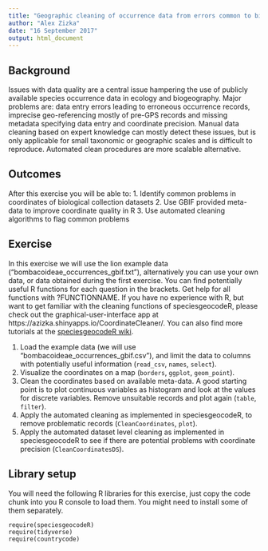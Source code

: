 ```yaml
---
title: "Geographic cleaning of occurrence data from errors common to biological databases"
author: "Alex Zizka"
date: "16 September 2017"
output: html_document
---
```


## Background
Issues with data quality are a central issue hampering the use of publicly available species occurrence data in ecology and biogeography. Major problems are: data entry errors leading to erroneous occurrence records, imprecise geo-referencing mostly of pre-GPS records and missing metadata specifying data entry and coordinate precision. Manual data cleaning based on expert knowledge can mostly detect these issues, but is only applicable for small taxonomic or geographic scales and is difficult to reproduce. Automated clean procedures are more scalable alternative.

## Outcomes
After this exercise you will be able to:
1. Identify common problems in coordinates of biological collection datasets
2. Use GBIF provided meta-data to improve coordinate quality in R
3. Use automated cleaning algorithms to flag common problems

## Exercise
In this exercise we will use the lion example data ("bombacoideae_occurrences_gbif.txt"), alternatively you can use your own data, or data obtained during the first exercise. You can find potentially useful R functions for each question in the brackets. Get help for all functions with ?FUNCTIONNAME. If you have no experience with R, but want to get familiar with the cleaning functions of speciesgeocodeR, please check out the graphical-user-interface app at https://azizka.shinyapps.io/CoordinateCleaner/. You can also find more tutorials at the [speciesgeocodeR wiki](https://github.com/azizka/speciesgeocodeR/wiki).

1. Load the example data (we will use "bombacoideae_occurrences_gbif.csv"), and limit the data to columns with potentially useful information (`read_csv`, `names`, `select`).
2. Visualize the coordinates on a map (`borders`, `ggplot`, `geom_point`).
3. Clean the coordinates based on available meta-data. A good starting point is to plot continuous variables as histogram and look at the values for discrete variables. Remove unsuitable records and plot again (`table`, `filter`).
4. Apply the automated cleaning as implemented in speciesgeocodeR, to remove problematic records (`CleanCoordinates`, `plot`).
5. Apply the automated dataset level cleaning as implemented in speciesgeocodeR to see if there are potential problems with coordinate precision (`CleanCoordinatesDS`). 


## Library setup
You will need the following R libraries for this exercise, just copy the code chunk into you R console to load them. You might need to install some of them separately.

```
require(speciesgeocodeR)
require(tidyverse)
require(countrycode)

```
<!-- # Solutions -->
<!-- The following code is a suggestion for data cleaning and are by no means guaranteed to be exhaustive or a one-size-fits it all solution. The hope is that they will significantly improve the dataset compared to the raw data. *Remember:* What  is 'good data' depends completely on the type of downstream analyses and their spatial scale. The cleaning here might be a good starting point for continental scale macroecological analyses or ancestral area estimation in historical biogeography. For this exercise we will simply exclude potentially problematic records, but it is of course also possible to go back into GBIF and double check each record thoroughly. -->

<!-- ## 1. Load the example data, and visualize the coordinates on a map. -->

<!-- GBIF provides a large amount of information for each record, leading to a huge data.frame with many columns. However some of this information is only available for few records, and thus for most analyses most of the columns can be dropped. Here, we will only retain information to identify the record and information that is important for cleaning up the data. -->

<!-- ```{r} -->
<!-- dat <- read_csv("Example_data/bombacoideae_occurrences_gbif.csv") -->

<!-- names(dat) #a lot of columns -->

<!-- dat <- dat %>% -->
<!--   select(species, decimalLongitude, decimalLatitude, countryCode, individualCount, -->
<!--          gbifID, family, taxonRank, coordinateUncertaintyInMeters, year, -->
<!--          basisOfRecord, institutionCode, datasetName) # you might find other ones useful depending on your downstream analyses -->

<!-- ``` -->


<!-- ## 2. Visualize the coordinates on a map -->
<!-- Visualizing the data on a map can be extremely helpful to understand potential problems and to identify problematic records.  -->

<!-- ```{r} -->
<!-- wm <- borders("world", colour="gray50", fill="gray50") -->
<!-- ggplot() +  -->
<!--   coord_fixed()+ -->
<!--   wm +  -->
<!--   geom_point(data = dat, aes(x = decimalLongitude, y = decimalLatitude),  -->
<!--              colour = "darkblue", size = 0.5) -->
<!-- ``` -->


<!-- ## 3. Clean the coordinates based on available meta-data -->
<!-- As you cans see there are a lot of unexpected occurrence locations, outside the current distribution range. We will find out the reasons for this in a minute. In this specific case we could relatively easily get rid of a large number of problematic records based on prior knowledge (lions should not occur outside Africa and India) but we usually do not have this kind of knowledge when dealing with larger datasets, so we will try to get rid of those records in different ways. GBIF data often contain a good number of meta-data that can help to locate problems. First we'll remove data without coordinates, coordinates with very low precision and the unsuitable data sources. WE will remove all records with a precision below 100km as this represent the grain size of many macro-ecological analyses, but the number is somewhat arbitrary and you best chose it based on your downstream analyses. We also exclude fossils as we are interested in recent distributions and records of unknown source, as we might deem them not reliable enough. -->

<!-- ```{r} -->
<!-- #remove records without coordinates -->
<!-- dat.cl <- filter(dat, !is.na(decimalLongitude) & !is.na(decimalLatitude)) -->

<!-- #remove records with low coordinate precision -->
<!-- hist(dat.cl$coordinateUncertaintyInMeters/1000) -->

<!-- dat.cl <- dat.cl %>%  -->
<!--   filter(coordinateUncertaintyInMeters/1000 <= 100 | is.na(coordinateUncertaintyInMeters)) -->

<!-- #remove unsuitable data sources, especially fossils -->
<!-- table(dat$basisOfRecord) -->

<!-- dat.cl <- filter(dat.cl, basisOfRecord == "HUMAN_OBSERVATION" | basisOfRecord == "OBSERVATION" | -->
<!--                          basisOfRecord == "PRESERVED_SPECIMEN") -->
<!-- ``` -->


<!-- In the next step we will remove records with suspicious individual counts. GBIF for some reason also includes records of absence and suspiciously high occurrence counts might indicated inappropriate data or data entry problems. We might also want to exclude very old records, as they might be unreliable. Records from before the second world war are often unreliable, if they were georeferenced based on political entities, additionally old records might be likely form areas where species went extinct (for example due to land-use change). -->

<!-- ```{r} -->
<!-- #Individual count -->
<!-- table(dat.cl$individualCount) -->

<!-- dat.cl <- dat.cl%>% -->
<!--   filter(individualCount > 0 | is.na(individualCount))%>% -->
<!--   filter(individualCount < 99 | is.na(individualCount)) # high counts are not a problem here -->

<!-- #age of record -->
<!-- table(dat.cl$year) -->

<!-- dat.cl <- dat.cl%>% -->
<!--   filter(year > 1945) -->
<!-- ``` -->

<!-- On top of the geographic cleaning, we also want to make sure to only include species level records and records from the right taxon. The latter is not a problem in this case, as we only have one species, but it can be helpful for large datasets. Taxonomic problems such as spelling mistakes in the names or synonyms can be a severe problem. We'll not treat taxonomic cleaning here, but check out the [taxize R package](https://ropensci.org/tutorials/taxize_tutorial.html) or the [taxonomic name resolution service](http://tnrs.iplantcollaborative.org/) for that. -->

<!-- ```{r} -->
<!-- table(dat.cl$family) #that looks good -->
<!-- dat.cl <- dat.cl%>% -->
<!--   filter(family == 'Malvaceae') -->

<!-- table(dat.cl$taxonRank) # this is also good -->

<!-- ``` -->

<!-- We excluded almost 70% of the initial data points with the data cleaning! Most of them due to missing coordinates, but the general picture has improved considerably as well. We plot again. -->

<!-- ```{r} -->
<!-- wm <- borders("world", colour="gray50", fill="gray50") -->
<!-- ggplot() +  -->
<!--   coord_fixed()+ -->
<!--   wm +  -->
<!--   geom_point(data = dat.cl, aes(x = decimalLongitude, y = decimalLatitude),  -->
<!--              colour = "darkblue", size = 0.5) -->

<!-- ``` -->

<!-- ## 4. Apply the automated cleaning as implemented in speciesgeocodeR -->
<!-- As a first step we will run the automatic cleaning algorithm of speciesgeocodeR. The `CleanCoordinates` function implements a large set of automated cleaning steps to flag errors that are common to coordinates from biological collections, including among others: sea coordinates, zero coordinates, coordinate - country mismatches, coordinates assigned to country and province centroids, outlier coordinates and coordinates assigned to biodiversity institutions. You can switch on each test individually and provide custom gazetteers for each test. To use the country - coordinate mismatch test we need to convert the country from ISO2 to ISO3 format.  -->

<!-- ```{r} -->
<!-- #convert country code -->
<!-- dat.cl$countryCode <-  countrycode(dat.cl$countryCode, origin =  'iso2c', destination = 'iso3c') -->

<!-- #flag problems -->
<!-- flags <- CleanCoordinates(x = dat.cl[,2:3], countries = dat.cl$countryCode, species = dat.cl$species, countrycheck = T, outliers = T) -->

<!-- #Exclude problematic records -->
<!-- dat.cl <- dat.cl[flags$summary,] -->

<!-- ``` -->

<!-- So we were able to additionally remove a substantial number of records with the automated cleaning. However, be aware that some potential problems remained, such as the records in Europe and northern North America, which most likely represent cultivated individuals we could not exclude automatically. -->

<!-- ## 5. Apply the automated dataset level cleaning as implemented in speciesgeocodeR -->
<!-- Some problems, in particular certain kinds of imprecisions, cannot be identified on the record level. For instance, many records are based on gridded sampling schemes or atlas projects, but are not easily identifiable as such. To identify these kind of problems speciesgeocodeR includes also dataset level tests, which search for periodicity in the decimals of occurrence records, and can indicate, if a substantial portion of the coordinates in a dataset have been subject to rounding or are nodes of a raster scheme. You can run this test either on the entire dataset, or on individual contributing dataset, e.g. all records from one museum, using the `CleanCoordinatesDS` function. See [here](https://github.com/azizka/speciesgeocodeR/wiki/1.-Automated-Cleaning-of-Geographic-Data) for more details. -->
<!-- ```{r} -->
<!-- #For the total dataset -->
<!-- dat.cl$datasettotal <- "TOTAL" -->

<!-- t.all <- dat.cl%>% -->
<!--   select(dataset = datasettotal,  -->
<!--          decimallongitude = decimalLongitude,  -->
<!--          decimallatitude = decimalLatitude) -->

<!-- ##Run dataset level test -->
<!-- CleanCoordinatesDS(t.all) -->

<!-- #For individual datasets, this will take some time -->
<!-- ##Remove small datasets -->
<!-- sel <- table(dat.cl$datasetName) -->
<!-- sel <- sel[sel > 500] -->

<!-- t.ind <- dat.cl%>% -->
<!--   filter(dat.cl$datasetName %in% names(sel))%>% -->
<!--   select(dataset = datasetName,  -->
<!--          decimallongitude = decimalLongitude,  -->
<!--          decimallatitude = decimalLatitude) -->

<!-- ##Run dataset level test -->
<!-- CleanCoordinatesDS(t.ind) -->
<!-- ``` -->

<!-- There is no evidence for periodicity in the entire dataset or its three biggest contributing datasets. Great! -->

